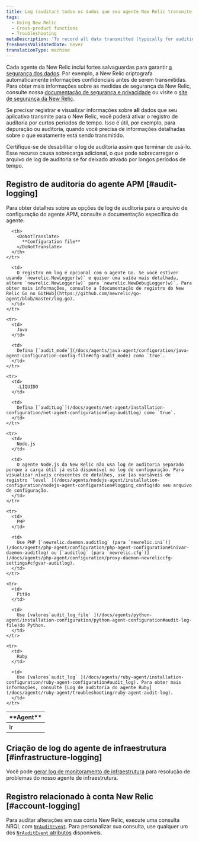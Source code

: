 ```yaml
---
title: Log (auditar) todos os dados que seu agente New Relic transmite
tags:
  - Using New Relic
  - Cross-product functions
  - Troubleshooting
metaDescription: 'To record all data transmitted (typically for auditing or debugging), you can use New Relic audit logs for short periods.'
freshnessValidatedDate: never
translationType: machine
---
```


Cada agente da New Relic inclui fortes salvaguardas para garantir [a segurança dos dados](/docs/accounts-partnerships/accounts/security/data-security). Por exemplo, a New Relic criptografa automaticamente informações confidenciais antes de serem transmitidas. Para obter mais informações sobre as medidas de segurança da New Relic, consulte nossa [documentação de segurança e privacidade](/docs/using-new-relic/new-relic-security/security/security-matters-data-privacy-new-relic) ou visite o [site de segurança da New Relic](https://newrelic.com/security).

Se precisar registrar e visualizar informações sobre <DoNotTranslate>**all**</DoNotTranslate> dados que seu aplicativo transmite para o New Relic, você poderá ativar o registro de auditoria por curtos períodos de tempo. Isso é útil, por exemplo, para depuração ou auditoria, quando você precisa de informações detalhadas sobre o que exatamente está sendo transmitido.

<Callout variant="caution">
  Certifique-se de desabilitar o log de auditoria assim que terminar de usá-lo. Esse recurso causa sobrecarga adicional, o que pode sobrecarregar o arquivo de log de auditoria se for deixado ativado por longos períodos de tempo.
</Callout>

## Registro de auditoria do agente APM [#audit-logging]

Para obter detalhes sobre as opções de log de auditoria para o arquivo de configuração do agente APM, consulte a documentação específica do agente:

<table>
  <thead>
    <tr>
      <th style={{ width: "100px" }}>
        <DoNotTranslate>
          **Agent**
        </DoNotTranslate>
      </th>

      <th>
        <DoNotTranslate>
          **Configuration file**
        </DoNotTranslate>
      </th>
    </tr>
  </thead>

  <tbody>
    <tr>
      <td>
        Ir
      </td>

      <td>
        O registro em log é opcional com o agente Go. Se você estiver usando `newrelic.NewLogger(w)` e quiser uma saída mais detalhada, altere `newrelic.NewLogger(w)` para `newrelic.NewDebugLogger(w)`. Para obter mais informações, consulte a [documentação de registro do New Relic Go no GitHub](https://github.com/newrelic/go-agent/blob/master/log.go).
      </td>
    </tr>

    <tr>
      <td>
        Java
      </td>

      <td>
        Defina [`audit_mode`](/docs/agents/java-agent/configuration/java-agent-configuration-config-file#cfg-audit_mode) como `true`.
      </td>
    </tr>

    <tr>
      <td>
        .LÍQUIDO
      </td>

      <td>
        Defina [`auditLog`](/docs/agents/net-agent/installation-configuration/net-agent-configuration#log-auditLog) como `true`.
      </td>
    </tr>

    <tr>
      <td>
        Node.js
      </td>

      <td>
        O agente Node.js da New Relic não usa log de auditoria separado porque a carga útil já está disponível no log de configuração. Para visualizar níveis crescentes de detalhes, use [as variáveis de registro `level` ](/docs/agents/nodejs-agent/installation-configuration/nodejs-agent-configuration#logging_config)do seu arquivo de configuração.
      </td>
    </tr>

    <tr>
      <td>
        PHP
      </td>

      <td>
        Use PHP [`newrelic.daemon.auditlog` (para `newrelic.ini`)](/docs/agents/php-agent/configuration/php-agent-configuration#inivar-daemon-auditlog) ou [`auditlog` (para `newrelic.cfg`)](/docs/agents/php-agent/configuration/proxy-daemon-newreliccfg-settings#cfgvar-auditlog).
      </td>
    </tr>

    <tr>
      <td>
        Pitão
      </td>

      <td>
        Use [valores`audit_log_file` ](/docs/agents/python-agent/installation-configuration/python-agent-configuration#audit-log-file)do Python.
      </td>
    </tr>

    <tr>
      <td>
        Ruby
      </td>

      <td>
        Use [valores`audit_log` ](/docs/agents/ruby-agent/installation-configuration/ruby-agent-configuration#audit_log). Para obter mais informações, consulte [Log de auditoria do agente Ruby](/docs/agents/ruby-agent/troubleshooting/ruby-agent-audit-log).
      </td>
    </tr>
  </tbody>
</table>

## Criação de log do agente de infraestrutura [#infrastructure-logging]

Você pode [gerar log de monitoramento de infraestrutura](/docs/infrastructure/new-relic-infrastructure/troubleshooting/generate-logs-troubleshooting-infrastructure) para resolução de problemas do nosso agente de infraestrutura.

## Registro relacionado à conta New Relic [#account-logging]

Para auditar alterações em sua conta New Relic, execute uma consulta NRQL com [`NrAuditEvent`](/docs/insights/use-insights-ui/manage-account-data/query-account-audit-logs-nrauditevent). Para personalizar sua consulta, use qualquer um dos [`NrAuditEvent` atributos](/docs/insights/insights-data-sources/default-data/nrauditevent-default-attributes-examples) disponíveis.